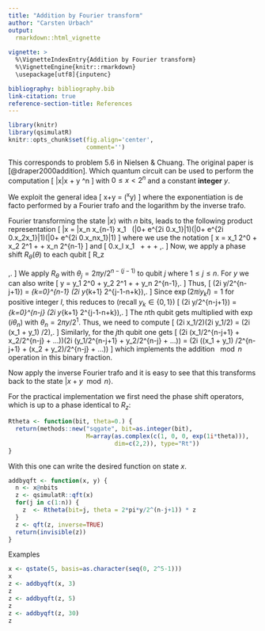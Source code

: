 ```yaml
---
title: "Addition by Fourier transform"
author: "Carsten Urbach"
output:
  rmarkdown::html_vignette
    
vignette: >
  %\VignetteIndexEntry{Addition by Fourier transform}
  %\VignetteEngine{knitr::rmarkdown}
  \usepackage[utf8]{inputenc}

bibliography: bibliography.bib
link-citation: true
reference-section-title: References
---
```


```r
library(knitr)
library(qsimulatR)
knitr::opts_chunk$set(fig.align='center',
                      comment='')
```

This corresponds to problem 5.6 in Nielsen & Chuang.
The original paper is [@draper2000addition].
Which quantum
circuit can be used to perform the computation
\[
|x\rangle\quad\to\quad |x + y \mod 2^n\rangle
\]
with $0\leq x < 2^n$ and a constant **integer** $y$.

We exploit the general idea
\[
x+y = \log\left(\mathrm{e}^x\mathrm{e}^y\right)
\]
where the exponentiation is de facto performed by a Fourier trafo
and the logarithm by the inverse trafo.

Fourier transforming the state $|x\rangle$ with $n$ bits, leads to the
following product representation
\[
|x\rangle\ = |x_n x_{n-1} \ldots x_1\rangle\ \to\ 
\frac{1}{2^n}(|0\rangle + e^{2\pi i 0.x_1}|1\rangle)(|0\rangle +
e^{2\pi i 0.x_2x_1}|1\rangle)\cdots (|0\rangle + e^{2\pi i 0.x_n\ldots x_1}|1\rangle)
\]
where we use the notation
\[
x = x_1 2^0 + x_2 2^1 + \ldots + x_n 2^{n-1}
\]
and
\[
0.x_l \ldots x_1\ \equiv\ \frac{x_l}{2} + \frac{x_{l-1}}{2^{2}} + \ldots + \frac{x_1}{2^{l}}\,.
\]
Now, we apply a phase shift $R_\theta(\theta)$ to each qubit
\[
R_z\ \equiv\ \begin{pmatrix}
    1 & 0\\
    0 & \exp(i\theta)\\
\end{pmatrix}\,.
\]
We apply $R_\theta$ with $\theta_j = 2\pi y/2^{n-(j-1)}$ to qubit $j$ where
$1\leq j\leq n$. For $y$ we can also write
\[
y\ =\ y_1 2^0 + y_2 2^1 + \ldots + y_n 2^{n-1}\,.
\]
Thus, 
\[
\exp(2\pi i y/2^{n-j+1}) = \prod_{k=0}^{n-1} \exp(2\pi i y_{k+1} 2^{j-1-n+k})\,.
\]
Since $\exp(2\pi i y_k l) = 1$ for positive integer $l$, this reduces to
(recall $y_k\in\{0,1\}$)
\[
\exp(2\pi i y/2^{n-j+1}) = \prod_{k=0}^{n-j} \exp(2\pi i y_{k+1} 2^{j-1-n+k})\,.
\]
The $n$th qubit gets multiplied with $\exp(i\theta_n)$ with 
$\theta_n = 2\pi y /2^{1}$. Thus, we need to compute
\[
\exp(2\pi i x_1/2)\cdot \exp(2\pi i y_1/2) = \exp(2\pi i (x_1 + y_1) /2)\,.
\]
Similarly, for the $j$th qubit one gets
\[
\exp(2\pi i (x_1/2^{n-j+1} + x_2/2^{n-j} + ...))\cdot \exp(2\pi i (y_1/2^{n-j+1} + y_2/2^{n-j} + ...))
= \exp(2\pi i ((x_1 + y_1) /2^{n-j+1} + (x_2 + y_2)/2^{n-j} + ...))
\]
which implements the addition $\mod n$ operation in this binary fraction.

Now apply the inverse Fourier trafo and it is easy to see that this
transforms back to the state $|x+y\mod n\rangle$.

For the practical implementation we first need the phase shift
operators, which is up to a phase identical to $R_z$:

```r
Rtheta <- function(bit, theta=0.) {
  return(methods::new("sqgate", bit=as.integer(bit),
                      M=array(as.complex(c(1, 0, 0, exp(1i*theta))),
                              dim=c(2,2)), type="Rt"))
}
```

With this one can write the desired function on state $x$.

```r
addbyqft <- function(x, y) {
  n <- x@nbits
  z <- qsimulatR::qft(x)
  for(j in c(1:n)) {
    z  <- Rtheta(bit=j, theta = 2*pi*y/2^(n-j+1)) * z
  }
  z <- qft(z, inverse=TRUE)
  return(invisible(z))
}
```

Examples

```r
x <- qstate(5, basis=as.character(seq(0, 2^5-1)))
x
z <- addbyqft(x, 3)
z
z <- addbyqft(z, 5)
z
z <- addbyqft(z, 30)
z
```

